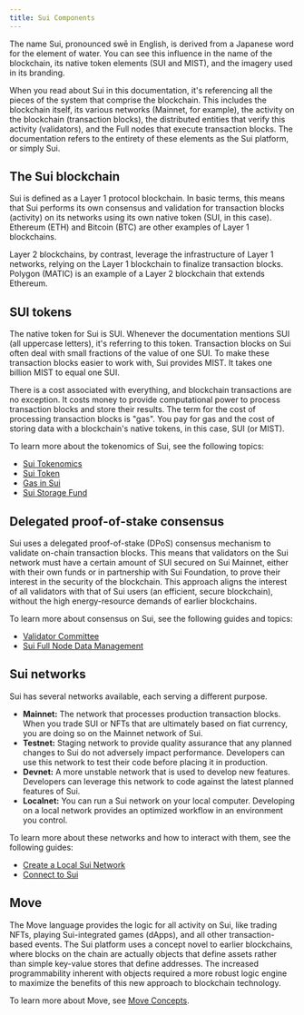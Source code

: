 ```yaml
---
title: Sui Components
---
```


The name Sui, pronounced swē in English, is derived from a Japanese word for the element of water. You can see this influence in the name of the blockchain, its native token elements (SUI and MIST), and the imagery used in its branding. 

When you read about Sui in this documentation, it's referencing all the pieces of the system that comprise the blockchain. This includes the blockchain itself, its various networks (Mainnet, for example), the activity on the blockchain (transaction blocks), the distributed entities that verify this activity (validators), and the Full nodes that execute transaction blocks. The documentation refers to the entirety of these elements as the Sui platform, or simply Sui.

## The Sui blockchain

Sui is defined as a Layer 1 protocol blockchain. In basic terms, this means that Sui performs its own consensus and validation for transaction blocks (activity) on its networks using its own native token (SUI, in this case). Ethereum (ETH) and Bitcoin (BTC) are other examples of Layer 1 blockchains. 

Layer 2 blockchains, by contrast, leverage the infrastructure of Layer 1 networks, relying on the Layer 1 blockchain to finalize transaction blocks. Polygon (MATIC) is an example of a Layer 2 blockchain that extends Ethereum.

## SUI tokens

The native token for Sui is SUI. Whenever the documentation mentions SUI (all uppercase letters), it's referring to this token. Transaction blocks on Sui often deal with small fractions of the value of one SUI. To make these transaction blocks easier to work with, Sui provides MIST. It takes one billion MIST to equal one SUI. 

There is a cost associated with everything, and blockchain transactions are no exception. It costs money to provide computational power to process transaction blocks and store their results. The term for the cost of processing transaction blocks is "gas". You pay for gas and the cost of storing data with a blockchain's native tokens, in this case, SUI (or MIST).

To learn more about the tokenomics of Sui, see the following topics:

- [Sui Tokenomics](./tokenomics.mdx)
- [Sui Token](./tokenomics/sui-coin.mdx)
- [Gas in Sui](./tokenomics/gas-in-sui.mdx)
- [Sui Storage Fund](./tokenomics/storage-fund.mdx)

## Delegated proof-of-stake consensus

Sui uses a delegated proof-of-stake (DPoS) consensus mechanism to validate on-chain transaction blocks. This means that validators on the Sui network must have a certain amount of SUI secured on Sui Mainnet, either with their own funds or in partnership with Sui Foundation, to prove their interest in the security of the blockchain. This approach aligns the interest of all validators with that of Sui users (an efficient, secure blockchain), without the high energy-resource demands of earlier blockchains. 

To learn more about consensus on Sui, see the following guides and topics:

- [Validator Committee](guides/operator/validator-committee.mdx)
- [Sui Full Node Data Management](guides/operator/data-management.mdx) 
  


## Sui networks

Sui has several networks available, each serving a different purpose.

- **Mainnet:** The network that processes production transaction blocks. When you trade SUI or NFTs that are ultimately based on fiat currency, you are doing so on the Mainnet network of Sui.
- **Testnet:** Staging network to provide quality assurance that any planned changes to Sui do not adversely impact performance. Developers can use this network to test their code before placing it in production.
- **Devnet:** A more unstable network that is used to develop new features. Developers can leverage this network to code against the latest planned features of Sui.
- **Localnet:** You can run a Sui network on your local computer. Developing on a local network provides an optimized workflow in an environment you control. 

To learn more about these networks and how to interact with them, see the following guides:

- [Create a Local Sui Network](guides/developer/getting-started/local-network.mdx)
- [Connect to Sui](guides/developer/getting-started/connect.mdx)

## Move

The Move language provides the logic for all activity on Sui, like trading NFTs, playing Sui-integrated games (dApps), and all other transaction-based events. The Sui platform uses a concept novel to earlier blockchains, where blocks on the chain are actually objects that define assets rather than simple key-value stores that define addresses. The increased programmability inherent with objects required a more robust logic engine to maximize the benefits of this new approach to blockchain technology. 

To learn more about Move, see [Move Concepts](./sui-move-concepts.mdx).
